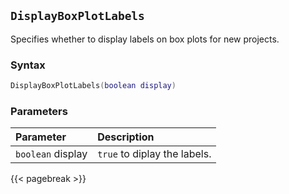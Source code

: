 ## `DisplayBoxPlotLabels`

Specifies whether to display labels on box plots for new projects.

### Syntax {-}

``` .lua
DisplayBoxPlotLabels(boolean display)
```


### Parameters {-}

**Parameter** | **Description**
| :-- | :-- |
|`boolean` display | `true` to diplay the labels. |


{{< pagebreak >}}